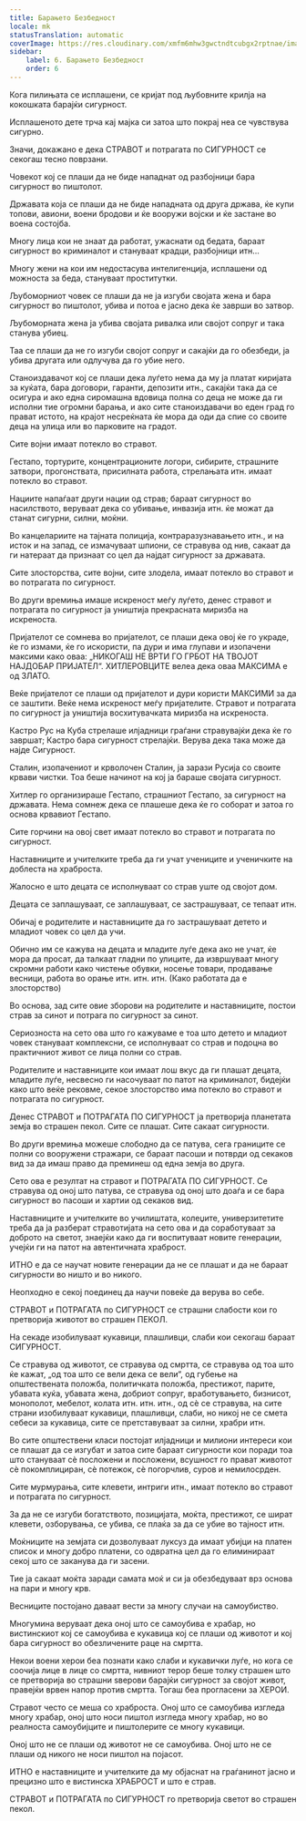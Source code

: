 ```yaml
---
title: Барањето Безбедност
locale: mk
statusTranslation: automatic
coverImage: https://res.cloudinary.com/xmfm6mhw3gwctndtcubgx2rptnae/image/upload/v1740337243/small_cover_educacion_fundamental_a051170f1c.webp
sidebar:
    label: 6. Барањето Безбедност
    order: 6
---
```

Кога пилињата се исплашени, се кријат под љубовните крилја на кокошката барајќи сигурност.

Исплашеното дете трча кај мајка си затоа што покрај неа се чувствува сигурно.

Значи, докажано е дека СТРАВОТ и потрагата по СИГУРНОСТ се секогаш тесно поврзани.

Човекот кој се плаши да не биде нападнат од разбојници бара сигурност во пиштолот.

Државата која се плаши да не биде нападната од друга држава, ќе купи топови, авиони, воени бродови и ќе вооружи војски и ќе застане во воена состојба.

Многу лица кои не знаат да работат, ужаснати од бедата, бараат сигурност во криминалот и стануваат крадци, разбојници итн...

Многу жени на кои им недостасува интелигенција, исплашени од можноста за беда, стануваат проститутки.

Љубоморниот човек се плаши да не ја изгуби својата жена и бара сигурност во пиштолот, убива и потоа е јасно дека ќе заврши во затвор.

Љубоморната жена ја убива својата ривалка или својот сопруг и така станува убиец.

Таа се плаши да не го изгуби својот сопруг и сакајќи да го обезбеди, ја убива другата или одлучува да го убие него.

Станоиздавачот кој се плаши дека луѓето нема да му ја платат киријата за куќата, бара договори, гаранти, депозити итн., сакајќи така да се осигура и ако една сиромашна вдовица полна со деца не може да ги исполни тие огромни барања, и ако сите станоиздавачи во еден град го прават истото, на крајот несреќната ќе мора да оди да спие со своите деца на улица или во парковите на градот.

Сите војни имаат потекло во стравот.

Гестапо, тортурите, концентрационите логори, сибирите, страшните затвори, прогонствата, присилната работа, стрелањата итн. имаат потекло во стравот.

Нациите напаѓаат други нации од страв; бараат сигурност во насилството, веруваат дека со убивање, инвазија итн. ќе можат да станат сигурни, силни, моќни.

Во канцелариите на тајната полиција, контраразузнавањето итн., и на исток и на запад, се измачуваат шпиони, се стравува од нив, сакаат да ги натераат да признаат со цел да најдат сигурност за државата.

Сите злосторства, сите војни, сите злодела, имаат потекло во стравот и во потрагата по сигурност.

Во други времиња имаше искреност меѓу луѓето, денес стравот и потрагата по сигурност ја уништија прекрасната миризба на искреноста.

Пријателот се сомнева во пријателот, се плаши дека овој ќе го украде, ќе го измами, ќе го искористи, па дури и има глупави и изопачени максими како оваа: „НИКОГАШ НЕ ВРТИ ГО ГРБОТ НА ТВОЈОТ НАЈДОБАР ПРИЈАТЕЛ“. ХИТЛЕРОВЦИТЕ велеа дека оваа МАКСИМА е од ЗЛАТО.

Веќе пријателот се плаши од пријателот и дури користи МАКСИМИ за да се заштити. Веќе нема искреност меѓу пријателите. Стравот и потрагата по сигурност ја уништија восхитувачката миризба на искреноста.

Кастро Рус на Куба стрелаше илјадници граѓани стравувајќи дека ќе го завршат; Кастро бара сигурност стрелајќи. Верува дека така може да најде Сигурност.

Сталин, изопачениот и крволочен Сталин, ја зарази Русија со своите крвави чистки. Тоа беше начинот на кој ја бараше својата сигурност.

Хитлер го организираше Гестапо, страшниот Гестапо, за сигурност на државата. Нема сомнеж дека се плашеше дека ќе го соборат и затоа го основа крвавиот Гестапо.

Сите горчини на овој свет имаат потекло во стравот и потрагата по сигурност.

Наставниците и учителките треба да ги учат учениците и ученичките на доблеста на храброста.

Жалосно е што децата се исполнуваат со страв уште од својот дом.

Децата се заплашуваат, се заплашуваат, се застрашуваат, се тепаат итн.

Обичај е родителите и наставниците да го застрашуваат детето и младиот човек со цел да учи.

Обично им се кажува на децата и младите луѓе дека ако не учат, ќе мора да просат, да талкаат гладни по улиците, да извршуваат многу скромни работи како чистење обувки, носење товари, продавање весници, работа во орање итн. итн. итн. (Како работата да е злосторство)

Во основа, зад сите овие зборови на родителите и наставниците, постои страв за синот и потрага по сигурност за синот.

Сериозноста на сето ова што го кажуваме е тоа што детето и младиот човек стануваат комплексни, се исполнуваат со страв и подоцна во практичниот живот се лица полни со страв.

Родителите и наставниците кои имаат лош вкус да ги плашат децата, младите луѓе, несвесно ги насочуваат по патот на криминалот, бидејќи како што веќе рековме, секое злосторство има потекло во стравот и потрагата по сигурност.

Денес СТРАВОТ и ПОТРАГАТА ПО СИГУРНОСТ ја претворија планетата земја во страшен пекол. Сите се плашат. Сите сакаат сигурности.

Во други времиња можеше слободно да се патува, сега границите се полни со вооружени стражари, се бараат пасоши и потврди од секаков вид за да имаш право да преминеш од една земја во друга.

Сето ова е резултат на стравот и ПОТРАГАТА ПО СИГУРНОСТ. Се стравува од оној што патува, се стравува од оној што доаѓа и се бара сигурност во пасоши и хартии од секаков вид.

Наставниците и учителките во училиштата, колеџите, универзитетите треба да ја разберат стравотијата на сето ова и да соработуваат за доброто на светот, знаејќи како да ги воспитуваат новите генерации, учејќи ги на патот на автентичната храброст.

ИТНО е да се научат новите генерации да не се плашат и да не бараат сигурности во ништо и во никого.

Неопходно е секој поединец да научи повеќе да верува во себе.

СТРАВОТ и ПОТРАГАТА по СИГУРНОСТ се страшни слабости кои го претворија животот во страшен ПЕКОЛ.

На секаде изобилуваат кукавици, плашливци, слаби кои секогаш бараат СИГУРНОСТ.

Се стравува од животот, се стравува од смртта, се стравува од тоа што ќе кажат, „од тоа што се вели дека се вели“, од губење на општествената положба, политичката положба, престижот, парите, убавата куќа, убавата жена, добриот сопруг, вработувањето, бизнисот, монополот, мебелот, колата итн. итн. итн., од сè се стравува, на сите страни изобилуваат кукавици, плашливци, слаби, но никој не се смета себеси за кукавица, сите се претставуваат за силни, храбри итн.

Во сите општествени класи постојат илјадници и милиони интереси кои се плашат да се изгубат и затоа сите бараат сигурности кои поради тоа што стануваат сè посложени и посложени, всушност го прават животот сè покомплициран, сè потежок, сè погорчлив, суров и немилосрден.

Сите мурмурања, сите клевети, интриги итн., имаат потекло во стравот и потрагата по сигурност.

За да не се изгуби богатството, позицијата, моќта, престижот, се шират клевети, озборувања, се убива, се плаќа за да се убие во тајност итн.

Моќниците на земјата си дозволуваат луксуз да имаат убијци на платен список и многу добро платени, со одвратна цел да го елиминираат секој што се заканува да ги засени.

Тие ја сакаат моќта заради самата моќ и си ја обезбедуваат врз основа на пари и многу крв.

Весниците постојано даваат вести за многу случаи на самоубиство.

Многумина веруваат дека оној што се самоубива е храбар, но вистинскиот кој се самоубива е кукавица кој се плаши од животот и кој бара сигурност во обезличените раце на смртта.

Некои воени херои беа познати како слаби и кукавички луѓе, но кога се соочија лице в лице со смртта, нивниот терор беше толку страшен што се претворија во страшни ѕверови барајќи сигурност за својот живот, правејќи врвен напор против смртта. Тогаш беа прогласени за ХЕРОИ.

Стравот често се меша со храброста. Оној што се самоубива изгледа многу храбар, оној што носи пиштол изгледа многу храбар, но во реалноста самоубијците и пиштолерите се многу кукавици.

Оној што не се плаши од животот не се самоубива. Оној што не се плаши од никого не носи пиштол на појасот.

ИТНО е наставниците и учителките да му објаснат на граѓанинот јасно и прецизно што е вистинска ХРАБРОСТ и што е страв.

СТРАВОТ и ПОТРАГАТА по СИГУРНОСТ го претворија светот во страшен пекол.

